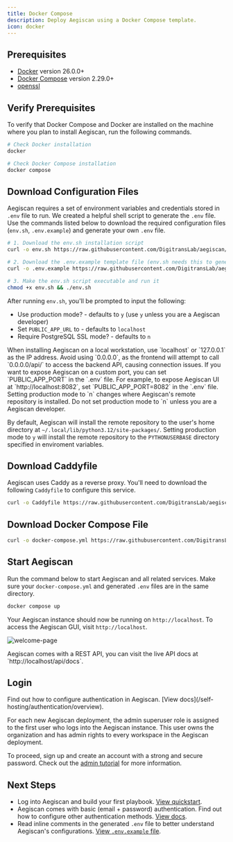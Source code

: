 ```yaml
---
title: Docker Compose
description: Deploy Aegiscan using a Docker Compose template.
icon: docker
---
```



<DeploymentNote />

## Prerequisites

- [Docker](https://docs.docker.com/engine/install/) version 26.0.0+
- [Docker Compose](https://docs.docker.com/compose/install/) version 2.29.0+
- [openssl](https://www.openssl.org/source/)

## Verify Prerequisites

To verify that Docker Compose and Docker are installed on the machine where you plan to install Aegiscan, run the following commands.

```bash
# Check Docker installation
docker

# Check Docker Compose installation
docker compose
```

## Download Configuration Files

<PublicUrlNote />

Aegiscan requires a set of environment variables and credentials stored in `.env` file to run.
We created a helpful shell script to generate the `.env` file.
Use the commands listed below to download the required configuration files
(`env.sh`, `.env.example`) and generate your own `.env` file.

```bash
# 1. Download the env.sh installation script
curl -o env.sh https://raw.githubusercontent.com/DigitransLab/aegiscan/0.27.3/env.sh

# 2. Download the .env.example template file (env.sh needs this to generate your .env file)
curl -o .env.example https://raw.githubusercontent.com/DigitransLab/aegiscan/0.27.3/.env.example

# 3. Make the env.sh script executable and run it
chmod +x env.sh && ./env.sh
```

After running `env.sh`, you'll be prompted to input the following:

- Use production mode? - defaults to `y` (use `y` unless you are a Aegiscan developer)
- Set `PUBLIC_APP_URL` to - defaults to `localhost`
- Require PostgreSQL SSL mode? - defaults to `n`

<Info>
  When installing Aegiscan on a local workstation, use `localhost` or `127.0.0.1` as the IP address.
  Avoid using `0.0.0.0`, as the frontend will attempt to call `0.0.0.0/api/` to access the backend API, causing connection issues.
</Info>

<Tip>
  If you want to expose Aegiscan on a custom port, you can set `PUBLIC_APP_PORT` in the `.env` file.
  For example, to expose Aegiscan UI at `http://localhost:8082`, set `PUBLIC_APP_PORT=8082` in the `.env` file.
</Tip>

<Note>
  Setting production mode to `n` changes where Aegiscan's remote repository is installed.
  Do not set production mode to `n` unless you are a Aegiscan developer.

  By default, Aegiscan will install the remote repository to the user's home directory at `~/.local/lib/python3.12/site-packages/`.
  Setting production mode to `y` will install the remote repository to the `PYTHONUSERBASE` directory specified in enviroment variables.
</Note>

## Download Caddyfile

Aegiscan uses Caddy as a reverse proxy.
You'll need to download the following `Caddyfile` to configure this service.

```bash
curl -o Caddyfile https://raw.githubusercontent.com/DigitransLab/aegiscan/0.27.3/Caddyfile
```

## Download Docker Compose File

```bash
curl -o docker-compose.yml https://raw.githubusercontent.com/DigitransLab/aegiscan/0.27.3/docker-compose.yml
```

## Start Aegiscan

Run the command below to start Aegiscan and all related services.
Make sure your `docker-compose.yml` and generated `.env` files are in the same directory.

```bash
docker compose up
```

Your Aegiscan instance should now be running on `http://localhost`.
To access the Aegiscan GUI, visit `http://localhost`.

![welcome-page](/img/self-hosting/welcome-page.png)

<Tip>
  Aegiscan comes with a REST API, you can visit the live API docs at
  `http://localhost/api/docs`.
</Tip>

## Login

<Note>
  Find out how to configure authentication in Aegiscan. [View
  docs](/self-hosting/authentication/overview).
</Note>

For each new Aegiscan deployment, the admin superuser role is assigned to the first user who logs into the Aegiscan instance.
This user owns the organization and has admin rights to every workspace in the Aegiscan deployment.

To proceed, sign up and create an account with a strong and secure password.
Check out the [admin tutorial](/quickstart/admin) for more information.

## Next Steps

- Log into Aegiscan and build your first playbook. [View quickstart](/quickstart).
- Aegiscan comes with basic (email + password) authentication. Find out how to configure other authentication methods. [View docs](/self-hosting/authentication/overview).
- Read inline comments in the generated `.env` file to better understand Aegiscan's configurations. [View `.env.example` file](https://github.com/DigitransLab/aegiscan/blob/0.27.3/.env.example).
